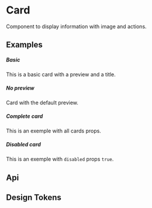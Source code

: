 
<Meta of={KitCardStory} />

# Card

Component to display information with image and actions.

## Examples

##### Basic
This is a basic card with a preview and a title.

<CustomCanvas content={Examples.Basic} source={Sources.Basic} id="card-basic"/>

##### No preview
Card with the default preview.

<CustomCanvas content={Examples.NoPreview} source={Sources.NoPreview} id="card-no-preview"/>

##### Complete card
This is an exemple with all cards props.

<CustomCanvas content={Examples.Full} source={Sources.Full} id="card-full"/>

##### Disabled card
This is an exemple with `disabled` props `true`.

<CustomCanvas content={Examples.Disabled} source={Sources.Disabled} id="card-disabled"/>

## Api

<Canvas of={KitCardStory.Api} />

<Controls of={KitCardStory.Api} />

## Design Tokens

<DesignTokens path="components.Card" tokens={fields?.components?.Card} />